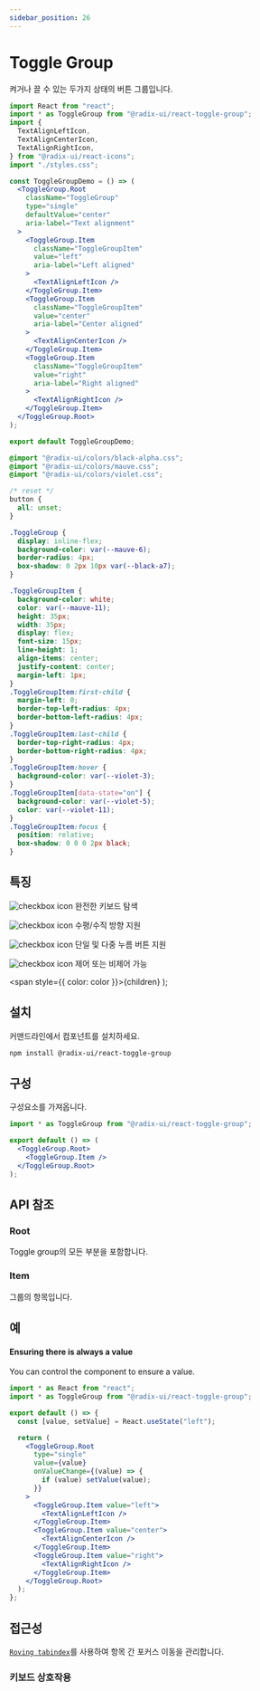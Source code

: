 ```yaml
---
sidebar_position: 26
---
```



# Toggle Group

켜거나 끌 수 있는 두가지 상태의 버튼 그룹입니다.

<Tabs>
<TabItem value="js" label="index.js">

```jsx
import React from "react";
import * as ToggleGroup from "@radix-ui/react-toggle-group";
import {
  TextAlignLeftIcon,
  TextAlignCenterIcon,
  TextAlignRightIcon,
} from "@radix-ui/react-icons";
import "./styles.css";

const ToggleGroupDemo = () => (
  <ToggleGroup.Root
    className="ToggleGroup"
    type="single"
    defaultValue="center"
    aria-label="Text alignment"
  >
    <ToggleGroup.Item
      className="ToggleGroupItem"
      value="left"
      aria-label="Left aligned"
    >
      <TextAlignLeftIcon />
    </ToggleGroup.Item>
    <ToggleGroup.Item
      className="ToggleGroupItem"
      value="center"
      aria-label="Center aligned"
    >
      <TextAlignCenterIcon />
    </ToggleGroup.Item>
    <ToggleGroup.Item
      className="ToggleGroupItem"
      value="right"
      aria-label="Right aligned"
    >
      <TextAlignRightIcon />
    </ToggleGroup.Item>
  </ToggleGroup.Root>
);

export default ToggleGroupDemo;
```

</TabItem>
<TabItem value="css" label="styles.css">

```css
@import "@radix-ui/colors/black-alpha.css";
@import "@radix-ui/colors/mauve.css";
@import "@radix-ui/colors/violet.css";

/* reset */
button {
  all: unset;
}

.ToggleGroup {
  display: inline-flex;
  background-color: var(--mauve-6);
  border-radius: 4px;
  box-shadow: 0 2px 10px var(--black-a7);
}

.ToggleGroupItem {
  background-color: white;
  color: var(--mauve-11);
  height: 35px;
  width: 35px;
  display: flex;
  font-size: 15px;
  line-height: 1;
  align-items: center;
  justify-content: center;
  margin-left: 1px;
}
.ToggleGroupItem:first-child {
  margin-left: 0;
  border-top-left-radius: 4px;
  border-bottom-left-radius: 4px;
}
.ToggleGroupItem:last-child {
  border-top-right-radius: 4px;
  border-bottom-right-radius: 4px;
}
.ToggleGroupItem:hover {
  background-color: var(--violet-3);
}
.ToggleGroupItem[data-state="on"] {
  background-color: var(--violet-5);
  color: var(--violet-11);
}
.ToggleGroupItem:focus {
  position: relative;
  box-shadow: 0 0 0 2px black;
}
```

</TabItem>
</Tabs>

## 특징

![checkbox icon](../../static/img/checkboxicon.png) 완전한 키보드 탐색

![checkbox icon](../../static/img/checkboxicon.png) 수평/수직 방향 지원

![checkbox icon](../../static/img/checkboxicon.png) 단일 및 다중 누름 버튼 지원

![checkbox icon](../../static/img/checkboxicon.png) 제어 또는 비제어 가능

  <span style={{ color: color }}>{children}</span>
);

## <Highlight color='#1C5AEC'>설치</Highlight>

커맨드라인에서 컴포넌트를 설치하세요.

```bash
npm install @radix-ui/react-toggle-group
```

## <Highlight color='#1C5AEC'>구성</Highlight>

구성요소를 가져옵니다.

```jsx
import * as ToggleGroup from "@radix-ui/react-toggle-group";

export default () => (
  <ToggleGroup.Root>
    <ToggleGroup.Item />
  </ToggleGroup.Root>
);
```

## <Highlight color='#1C5AEC'>API 참조</Highlight>

### <Highlight color='#1C5AEC'>Root</Highlight>

Toggle group의 모든 부분을 포함합니다.

<PropTable api={toggleGroupAPI} category="root" />
<DataAttributeTable api={toggleGroupAPI} category="root" />

### <Highlight color='#1C5AEC'>Item</Highlight>

그룹의 항목입니다.

<PropTable api={toggleGroupAPI} category="item" />
<DataAttributeTable api={toggleGroupAPI} category="item" />

## <Highlight color='#1C5AEC'>예</Highlight>

#### Ensuring there is always a value

You can control the component to ensure a value.

```jsx
import * as React from "react";
import * as ToggleGroup from "@radix-ui/react-toggle-group";

export default () => {
  const [value, setValue] = React.useState("left");

  return (
    <ToggleGroup.Root
      type="single"
      value={value}
      onValueChange={(value) => {
        if (value) setValue(value);
      }}
    >
      <ToggleGroup.Item value="left">
        <TextAlignLeftIcon />
      </ToggleGroup.Item>
      <ToggleGroup.Item value="center">
        <TextAlignCenterIcon />
      </ToggleGroup.Item>
      <ToggleGroup.Item value="right">
        <TextAlignRightIcon />
      </ToggleGroup.Item>
    </ToggleGroup.Root>
  );
};
```

## <Highlight color='#1C5AEC'>접근성</Highlight>

[`Roving tabindex`](https://www.w3.org/WAI/ARIA/apg/patterns/radio/examples/radio/)를 사용하여 항목 간 포커스 이동을 관리합니다.

### <Highlight color='#1C5AEC'>키보드 상호작용</Highlight>

<KeyboardInteractionTable
  api={toggleGroupAPI}
  category="keyboardInteractions"
/>
